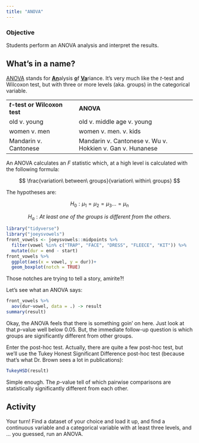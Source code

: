 ```yaml
---
title: "ANOVA"
---
```


### Objective

Students perform an ANOVA analysis and interpret the results.

## What's in a name?

[ANOVA](http://www.sthda.com/english/wiki/one-way-anova-test-in-r) stands for [**An**]{.underline}alysis [**o**]{.underline}f [**Va**]{.underline}riance. It's very much like the *t*-test and Wilcoxon test, but with three or more levels (aka. groups) in the categorical variable.

|                                   |                                                           |
|-----------------------------------|-----------------------------------------------------------|
| ***t*****-test or Wilcoxon test** | **ANOVA**                                                 |
| old v. young                      | old v. middle age v. young                                |
| women v. men                      | women v. men. v. kids                                     |
| Mandarin v. Cantonese             | Mandarin v. Cantonese v. Wu v. Hokkien v. Gan v. Hunanese |

An ANOVA calculates an *F* statistic which, at a high level is calculated with the following formula:

$$
\frac{variation\ between\ groups}{variation\ within\ groups}
$$

The hypotheses are:

$$
H_0:μ_1=μ_2=μ_3...=μ_n
$$

$$
H_a:At\ least\ one\ of\ the\ groups\ is\ different\ from\ the\ others.
$$

```r
library("tidyverse")
library("joeysvowels")
front_vowels <- joeysvowels::midpoints %>%
  filter(vowel %in% c("TRAP", "FACE", "DRESS", "FLEECE", "KIT")) %>% 
  mutate(dur = end - start)
front_vowels %>% 
  ggplot(aes(x = vowel, y = dur))+
  geom_boxplot(notch = TRUE)
```

Those notches are trying to tell a story, amirite?!

Let's see what an ANOVA says:

```r
front_vowels %>% 
  aov(dur~vowel, data = .) -> result
summary(result)
```

Okay, the ANOVA feels that there is something goin' on here. Just look at that *p*-value well below 0.05. But, the immediate follow-up question is which groups are significantly different from other groups.

Enter the post-hoc test. Actually, there are quite a few post-hoc test, but we'll use the Tukey Honest Significant Difference post-hoc test (because that's what Dr. Brown sees a lot in publications):

```r
TukeyHSD(result)
```

Simple enough. The *p*-value tell of which pairwise comparisons are statistically significantly different from each other.

## Activity

Your turn! Find a dataset of your choice and load it up, and find a continuous variable and a categorical variable with at least three levels, and ... you guessed, run an ANOVA.
